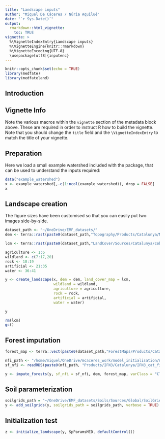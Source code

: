 ```yaml
---
title: "Landscape inputs"
author: "Miquel De Cáceres / Núria Aquilué"
date: "`r Sys.Date()`"
output: 
  rmarkdown::html_vignette:
    toc: TRUE
vignette: >
  %\VignetteIndexEntry{Landscape inputs}
  %\VignetteEngine{knitr::rmarkdown}
  %\VignetteEncoding{UTF-8}
  \usepackage[utf8]{inputenc}
---
```


```r
knitr::opts_chunk$set(echo = TRUE)
library(medfate)
library(medfateland)
```

## Introduction

## Vignette Info

Note the various macros within the `vignette` section of the metadata block above. These are required in order to instruct R how to build the vignette. Note that you should change the `title` field and the `\VignetteIndexEntry` to match the title of your vignette.

## Preparation

Here we load a small example watershed included with the package, that can be used to understand the inputs required:

```r
data("example_watershed")
x <- example_watershed[,-c(1:ncol(example_watershed)), drop = FALSE]
x
```

## Landscape creation

The figure sizes have been customised so that you can easily put two images side-by-side. 

```r
dataset_path <- "~/OneDrive/EMF_datasets/"
dem <- terra::rast(paste0(dataset_path,"Topography/Products/Catalunya/MET30m_ETRS89_UTM31_ICGC.tif"))
```


```r
lcm <- terra::rast(paste0(dataset_path,"LandCover/Sources/Catalunya/cobertes-sol-v1r0-2018.tif"))
```


```r
agriculture <- 1:6
wildland <- c(7:17,20)
rock <- 18:19
artificial <- 21:35
water <- 36:41
```

```r
y <- create_landscape(x, dem = dem, land_cover_map = lcm, 
                      wildland = wildland, 
                      agriculture = agriculture, 
                      rock = rock, 
                      artificial = artificial, 
                      water = water)
```

```r
y
```
```r
rm(lcm)
gc()
```


## Forest imputation
```r
forest_map <- terra::vect(paste0(dataset_path,"ForestMaps/Products/Catalunya/mfe25_cat_class.shp"))
```

```r
nfi_path <- "/home/miquel/OneDrive/mcaceres_work/model_initialisation/medfate_initialisation/IFN/"
sf_nfi <- readRDS(paste0(nfi_path, "Products/IFN3/Catalunya/IFN3_cat_final_ETRS89H31.rds"))
```

```r
y <- impute_forests(y, sf_nfi = sf_nfi, dem, forest_map, varClass = "Class")
```


## Soil parameterization

```r
soilgrids_path = "~/OneDrive/EMF_datasets/Soils/Sources/Global/SoilGrids/Spain/"
y <- add_soilgrids(y, soilgrids_path = soilgrids_path, verbose = TRUE)
```

## Initialization test

```r
z <- initialize_landscape(y, SpParamsMED, defaultControl())
```
